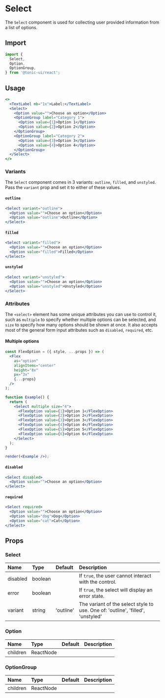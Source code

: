 # Select

The `Select` component is used for collecting user provided information from a list of options.

## Import

```js
import {
  Select,
  Option,
  OptionGroup,
} from '@tonic-ui/react';
```

## Usage

```jsx
<>
  <TextLabel mb="1x">Label:</TextLabel>
  <Select>
    <Option value="">Choose an option</Option>
    <OptionGroup label="Category 1">
      <Option value={1}>Option 1</Option>
      <Option value={2}>Option 2</Option>
    </OptionGroup>
    <OptionGroup label="Category 2">
      <Option value={3}>Option 3</Option>
      <Option value={4}>Option 4</Option>
    </OptionGroup>
  </Select>
</>
```

### Variants

The `Select` component comes in 3 variants: `outline`, `filled`, and `unstyled`. Pass the `variant` prop and set it to either of these values.

#### `outline`

```jsx
<Select variant="outline">
  <Option value="">Choose an option</Option>
  <Option value="outline">Outline</Option>
</Select>
```

#### `filled`

```jsx
<Select variant="filled">
  <Option value="">Choose an option</Option>
  <Option value="filled">Filled</Option>
</Select>
```

#### `unstyled`

```jsx
<Select variant="unstyled">
  <Option value="">Choose an option</Option>
  <Option value="unstyled">Unstyled</Option>
</Select>
```

### Attributes

The `<select>` element has some unique attributes you can use to control it, such as `multiple` to specify whether multiple options can be selected, and `size` to specify how many options should be shown at once. It also accepts most of the general form input attributes such as `disabled`, `required`, etc.

#### Multiple options

```jsx noInline
const FlexOption = ({ style, ...props }) => (
  <Flex
    as="option"
    alignItems="center"
    height="8x"
    px="3x"
    {...props}
  />
);

function Example() {
  return (
    <Select multiple size="4">
      <FlexOption value={1}>Option 1</FlexOption>
      <FlexOption value={2}>Option 2</FlexOption>
      <FlexOption value={3}>Option 3</FlexOption>
      <FlexOption value={4}>Option 4</FlexOption>
      <FlexOption value={5}>Option 5</FlexOption>
      <FlexOption value={6}>Option 6</FlexOption>
    </Select>
  );
}

render(<Example />);
```

#### `disabled`

```jsx
<Select disabled>
  <Option value="">Choose an option</Option>
</Select>
```

#### `required`

```jsx
<Select required>
  <Option value="">Choose an option</Option>
  <Option value="dog">Dog</Option>
  <Option value="cat">Cat</Option>
</Select>
```

## Props

### Select

| Name | Type | Default | Description |
| :--- | :--- | :------ | :---------- |
| disabled | boolean | | If `true`, the user cannot interact with the control. |
| error | boolean | | If `true`, the select will display an error state. |
| variant | string | 'outline' | The variant of the select style to use. One of: 'outline', 'filled', 'unstyled' |

### Option

| Name | Type | Default | Description |
| :--- | :--- | :------ | :---------- |
| children | ReactNode | | |

### OptionGroup

| Name | Type | Default | Description |
| :--- | :--- | :------ | :---------- |
| children | ReactNode | | |
